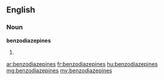 ==English==

===Noun===
'''benzodiazepines'''

# {{plural of|[[benzodiazepine]]}}

[[ar:benzodiazepines]]
[[fr:benzodiazepines]]
[[hu:benzodiazepines]]
[[mg:benzodiazepines]]
[[my:benzodiazepines]]